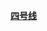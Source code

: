 [[上海轨道交通4号线|'''<span style="color: #{{上海地铁标志色|4}};">四号线</span>''']]<noinclude>
{{documentation|Template:上海轨道交通一号线/doc}}</noinclude>
